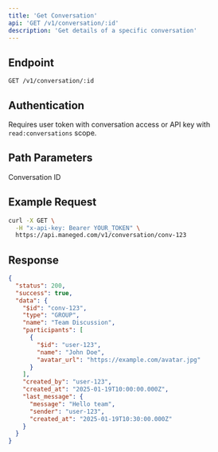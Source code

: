 ```yaml
---
title: 'Get Conversation'
api: 'GET /v1/conversation/:id'
description: 'Get details of a specific conversation'
---
```


## Endpoint

```
GET /v1/conversation/:id
```

## Authentication

Requires user token with conversation access or API key with `read:conversations` scope.

## Path Parameters

<ParamField path="id" type="string" required>
  Conversation ID
</ParamField>

## Example Request

```bash
curl -X GET \
  -H "x-api-key: Bearer YOUR_TOKEN" \
  https://api.maneged.com/v1/conversation/conv-123
```

## Response

```json
{
  "status": 200,
  "success": true,
  "data": {
    "$id": "conv-123",
    "type": "GROUP",
    "name": "Team Discussion",
    "participants": [
      {
        "$id": "user-123",
        "name": "John Doe",
        "avatar_url": "https://example.com/avatar.jpg"
      }
    ],
    "created_by": "user-123",
    "created_at": "2025-01-19T10:00:00.000Z",
    "last_message": {
      "message": "Hello team",
      "sender": "user-123",
      "created_at": "2025-01-19T10:30:00.000Z"
    }
  }
}
```

